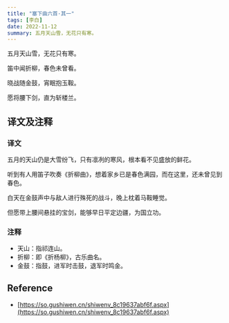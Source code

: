 ```yaml
---
title: "塞下曲六首·其一"
tags: [李白]
date: 2022-11-12
summary: 五月天山雪，无花只有寒。
---
```


五月天山雪，无花只有寒。

笛中闻折柳，春色未曾看。

晓战随金鼓，宵眠抱玉鞍。

愿将腰下剑，直为斩楼兰。

## 译文及注释

### 译文

五月的天山仍是大雪纷飞，只有凛冽的寒风，根本看不见盛放的鲜花。

听到有人用笛子吹奏《折柳曲》，想着家乡已是春色满园，而在这里，还未曾见到春色。

白天在金鼓声中与敌人进行殊死的战斗，晚上枕着马鞍睡觉。

​但愿带上腰间悬挂的宝剑，能够早日平定边疆，为国立功。

### 注释

- 天山：指祁连山。
- 折柳：即《折杨柳》，古乐曲名。
- 金鼓：指鼓，进军时击鼓，退军时鸣金。

## Reference

- [https://so.gushiwen.cn/shiwenv_8c19637abf6f.aspx](https://so.gushiwen.cn/shiwenv_8c19637abf6f.aspx)